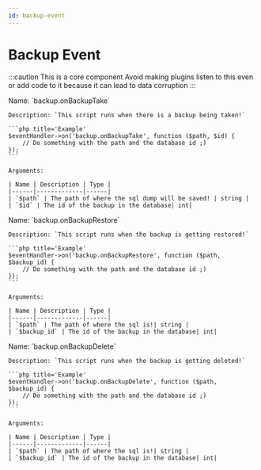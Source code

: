 ```yaml
---
id: backup-event
---
```


# Backup Event


:::caution This is a core component
Avoid making plugins listen to this even or add code to it because it can lead to data corruption
:::

<Tabs>
<TabItem value='onBackupTake' label='onBackupTake' default>
    Name: `backup.onBackupTake`

    Description: `This script runs when there is a backup being taken!`

    ```php title='Example'
    $eventHandler->on('backup.onBackupTake', function ($path, $id) {
        // Do something with the path and the database id ;)
    });
    ```

    Arguments:

    | Name | Description | Type |
    |------|-------------|------|
    | `$path` | The path of where the sql dump will be saved! | string |
    | `$id` | The id of the backup in the database| int|

</TabItem>
<TabItem value='onBackupRestore' label='onBackupRestore' default>
    Name: `backup.onBackupRestore`

    Description: `This script runs when the backup is getting restored!`

    ```php title='Example'
    $eventHandler->on('backup.onBackupRestore', function ($path, $backup_id) {
        // Do something with the path and the database id ;)
    });
    ```

    Arguments:

    | Name | Description | Type |
    |------|-------------|------|
    | `$path` | The path of where the sql is!| string |
    | `$backup_id` | The id of the backup in the database| int|

</TabItem>
<TabItem value='onBackupDelete' label='onBackupDelete' default>
    Name: `backup.onBackupDelete`

    Description: `This script runs when the backup is getting deleted!`

    ```php title='Example'
    $eventHandler->on('backup.onBackupDelete', function ($path, $backup_id) {
        // Do something with the path and the database id ;)
    });
    ```

    Arguments:

    | Name | Description | Type |
    |------|-------------|------|
    | `$path` | The path of where the sql is!| string |
    | `$backup_id` | The id of the backup in the database| int|
</TabItem>

</Tabs>
